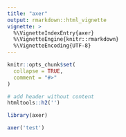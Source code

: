 ```yaml
---
title: "axer"
output: rmarkdown::html_vignette
vignette: >
  %\VignetteIndexEntry{axer}
  %\VignetteEngine{knitr::rmarkdown}
  %\VignetteEncoding{UTF-8}
---
```


```r
knitr::opts_chunk$set(
  collapse = TRUE,
  comment = "#>"
)
```


```r
# add header without content
htmltools::h2('')
```

```r

library(axer)

axer('test')

```
